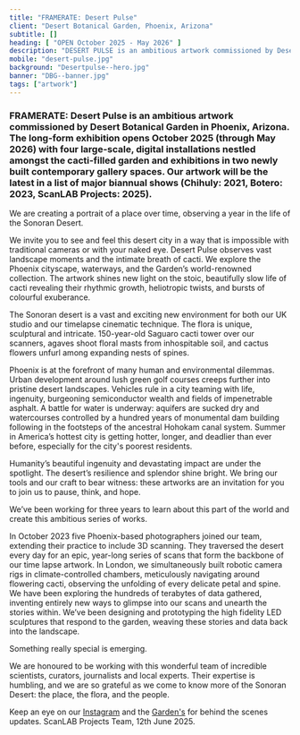 ```yaml
---
title: "FRAMERATE: Desert Pulse"
client: "Desert Botanical Garden, Phoenix, Arizona"
subtitle: []
heading: [ "OPEN October 2025 - May 2026" ]
description: "DESERT PULSE is an ambitious artwork commissioned by Desert Botanical Garden in Phoenix, Arizona."
mobile: "desert-pulse.jpg"
background: "Desertpulse--hero.jpg"
banner: "DBG--banner.jpg"
tags: ["artwork"]
---
```



<h3>
FRAMERATE: Desert Pulse is an ambitious artwork commissioned by Desert Botanical Garden in Phoenix, Arizona. The long-form exhibition opens October 2025 (through May 2026) with four large-scale, digital installations nestled amongst the cacti-filled garden and exhibitions in two newly built contemporary gallery spaces. Our artwork will be the latest in a list of major biannual shows (Chihuly: 2021, Botero: 2023, ScanLAB Projects: 2025).
</h3>

We are creating a portrait of a place over time, observing a year in the life of the Sonoran Desert.

We invite you to see and feel this desert city in a way that is impossible with traditional cameras or with your naked eye. Desert Pulse observes vast landscape moments and the intimate breath of cacti. We explore the Phoenix cityscape, waterways, and the Garden’s world-renowned collection. The artwork shines new light on the stoic, beautifully slow life of cacti revealing their rhythmic growth, heliotropic twists, and bursts of colourful exuberance.

<ImageMagic href="Desertpulse--body1.jpg" caption="Photo credit: Rick White-Pickett"/>
  
The Sonoran desert is a vast and exciting new environment for both our UK studio and our timelapse cinematic technique. The flora is unique, sculptural and intricate. 150-year-old Saguaro cacti tower over our scanners, agaves shoot floral masts from inhospitable soil, and cactus flowers unfurl among expanding nests of spines.

<ImageMagic href="Desertpulse--body2.jpg" caption="Photo credit: ScanLAB Projects" />
  
Phoenix is at the forefront of many human and environmental dilemmas. Urban development around lush green golf courses creeps further into pristine desert landscapes. Vehicles rule in a city teaming with life, ingenuity, burgeoning semiconductor wealth and fields of impenetrable asphalt. A battle for water is underway: aquifers are sucked dry and watercourses controlled by a hundred years of monumental dam building following in the footsteps of the ancestral Hohokam canal system. Summer in America’s hottest city is getting hotter, longer, and deadlier than ever before, especially for the city's poorest residents. 

<ImageMagic href="Desertpulse--body3.jpg" caption="Photo credit: ScanLAB Projects"/>
  
Humanity’s beautiful ingenuity and devastating impact are under the spotlight. The desert’s resilience and splendor shine bright. We bring our tools and our craft to bear witness: these artworks are an invitation for you to join us to pause, think, and hope.

<ImageMagic href="Desertpulse--body4.jpg" caption="Photo credit: ScanLAB Projects"/>

We’ve been working for three years to learn about this part of the world and create this ambitious series of works.

In October 2023 five Phoenix-based photographers joined our team, extending their practice to include 3D scanning. They traversed the desert every day for an epic, year-long series of scans that form the backbone of our time lapse artwork. In London, we simultaneously built robotic camera rigs in climate-controlled chambers, meticulously navigating around flowering cacti, observing the unfolding of every delicate petal and spine. We have been exploring the hundreds of terabytes of data gathered, inventing entirely new ways to glimpse into our scans and unearth the stories within. We’ve been designing and prototyping the high fidelity LED sculptures that respond to the garden, weaving these stories and data back into the landscape.

Something really special is emerging.

We are honoured to be working with this wonderful team of incredible scientists, curators, journalists and local experts. Their expertise is humbling, and we are so grateful as we come to know more of the Sonoran Desert: the place, the flora, and the people.

Keep an eye on our <a href="https://www.instagram.com/scanlab_projects/?hl=en-gb"> Instagram</a> and the <a href="https://www.instagram.com/dbgphx/?hl=en"> Garden's</a>  for behind the scenes updates.
ScanLAB Projects Team, 12th June  2025.


<ImageMagic href="Desertpulse--body5.jpg" caption="Photo credits: ScanLAB Projects"/>
<ImageMagic href="Desertpulse--body6.jpg" caption="Photo credits: ScanLAB Projects"/>
<ImageMagic href="Desertpulse--body7.jpg" caption="Photo credits: ScanLAB Projects"/>
<ImageMagic href="Desertpulse--body8.jpg" caption="Photo credits: Rick White-Pickett"/>
<ImageMagic href="Desertpulse--body9.jpg" caption="Photo credits: ScanLAB Projects"/>
<ImageMagic href="Desertpulse--body10.jpg" caption="Photo credits: ScanLAB Projects"/>
<ImageMagic href="Desertpulse--body11.jpg" caption="Photo credits: Rick White-Picket"/>
